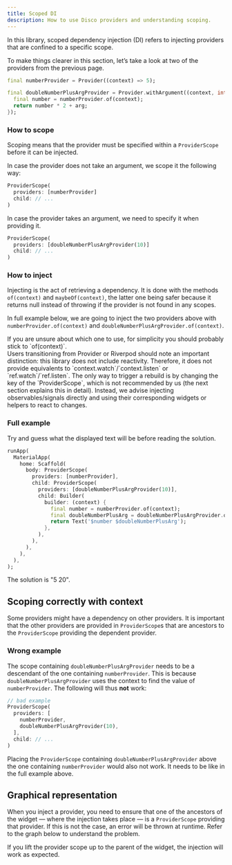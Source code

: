 ```yaml
---
title: Scoped DI
description: How to use Disco providers and understanding scoping.
---
```



In this library, scoped dependency injection (DI) refers to injecting providers
that are confined to a specific scope.

To make things clearer in this section, let’s take a look at two of the providers from the previous page.

```dart
final numberProvider = Provider((context) => 5);

final doubleNumberPlusArgProvider = Provider.withArgument((context, int arg) {
  final number = numberProvider.of(context);
  return number * 2 + arg;
});
```

### How to scope

Scoping means that the provider must be specified within a `ProviderScope` before it can be injected.

In case the provider does not take an argument, we scope it the following way:

```dart
ProviderScope(
  providers: [numberProvider]
  child: // ...
)
```

In case the provider takes an argument, we need to specify it when providing it.

```dart
ProviderScope(
  providers: [doubleNumberPlusArgProvider(10)]
  child: // ...
)
```

### How to inject

Injecting is the act of retrieving a dependency. It is done with the methods `of(context)` and `maybeOf(context)`, the latter one being safer because it returns null instead of throwing if the provider is not found in any scopes.

In full example below, we are going to inject the two providers above with `numberProvider.of(context)` and `doubleNumberPlusArgProvider.of(context)`.

<Aside type="tip">
  If you are unsure about which one to use, for simplicity you should probably stick to `of(context)`.
</Aside>

<Aside>
  Users transitioning from Provider or Riverpod should note an important distinction: this library does not include reactivity. Therefore, it does not provide equivalents to `context.watch`/`context.listen` or `ref.watch`/`ref.listen`. The only way to trigger a rebuild is by changing the key of the `ProviderScope`, which is not recommended by us (the next section explains this in detail). Instead, we advise injecting observables/signals directly and using their corresponding widgets or helpers to react to changes.
</Aside>

### Full example

Try and guess what the displayed text will be before reading the solution.

```dart
runApp(
  MaterialApp(
    home: Scaffold(
      body: ProviderScope(
        providers: [numberProvider],
        child: ProviderScope(
          providers: [doubleNumberPlusArgProvider(10)],
          child: Builder(
            builder: (context) {
              final number = numberProvider.of(context);
              final doubleNumberPlusArg = doubleNumberPlusArgProvider.of(context);
              return Text('$number $doubleNumberPlusArg');
            },
          ),
        ),
      ),
    ),
  ),
);
```

The solution is "5 20".

## Scoping correctly with context

Some providers might have a dependency on other providers. It is important that the other providers are provided in `ProviderScope`s that are ancestors to the `ProviderScope` providing the dependent provider.

### Wrong example

The scope containing `doubleNumberPlusArgProvider` needs to be a descendant of the one containing `numberProvider`.
This is because `doubleNumberPlusArgProvider` uses the context to find the value of `numberProvider`. The following will thus **not** work:

```dart
// bad example
ProviderScope(
  providers: [
    numberProvider,
    doubleNumberPlusArgProvider(10),
  ],
  child: // ...
)
```

Placing the `ProviderScope` containing `doubleNumberPlusArgProvider` above the one containing `numberProvider` would also not work. It needs to be like in the full example above.

## Graphical representation

When you inject a provider, you need to ensure that one of the ancestors of the widget — where the injection takes place — is a `ProviderScope` providing that provider. If this is not the case, an error will be thrown at runtime.
Refer to the graph below to understand the problem.

<ThemeImage src="/provider-scope-exception.svg" darkSrc="/provider-scope-exception_dark.svg" alt="Graphical representation of provider scope exception"/>

If you lift the provider scope up to the parent of the widget, the injection will work as expected.

<ThemeImage src="/provider-scope.svg" darkSrc="/provider-scope_dark.svg" alt="Graphical representation of provider scope"/>
